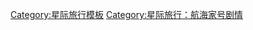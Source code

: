{{navbox
| name   = 航海家号第三季
| title  = [[星际旅行：航海家号]][[星际旅行：航海家号每集列表#.E7.AC.AC.E4.B8.89.E5.AD.A3.EF.BC.881996-1997.EF.BC.89|第三季]]
|state= {{{state|collapsed}}}
| listclass  = hlist
| group1 = 1996年-1997年
| list1 = 
*{{VOY|Flashback}}
*{{VOY|The Chute}}
*{{VOY|The Swarm}}
*{{VOY|False Profits}}
*{{VOY|Remember}}
*{{VOY|Sacred Ground}}
*{{VOY|Future's End}}
*{{VOY|Warlord}}
*{{VOY|The Q and the Grey}}
*{{VOY|Macrocosm}}
*{{VOY|Fair Trade}}
*{{VOY|Alter Ego}}
*{{VOY|Coda}}
*{{VOY|Blood Fever}}
*{{VOY|Unity}}
*{{VOY|Darkling}}
*{{VOY|Rise}}
*{{VOY|Favorite Son}}
*{{VOY|Before and After}}
*{{VOY|Real Life}}
*{{VOY|Distant Origin}}
*{{VOY|Displaced}}
*{{VOY|Worst Case Scenario}}
*{{VOY|Scorpion}}
| belowstyle = 
| below  = [[:Category:星际旅行：航海家号剧情]]
}}<noinclude>
[[Category:星际旅行模板]]
</noinclude>
[[Category:星际旅行：航海家号剧情]]